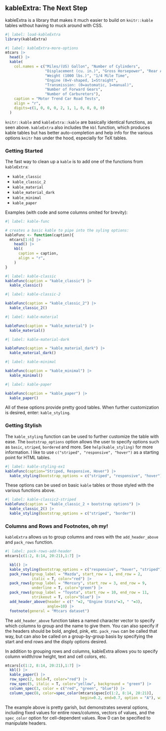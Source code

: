 ## kableExtra: The Next Step

kableExtra is a library that makes it much easier to build on `knitr::kable` 
  tables without having to muck around with CSS.
  
```r
#| label: load-kableExtra
library(kableExtra)
```


```r
#| label: kableExtra-more-options
mtcars |> 
  head() |> 
  kable(
    col.names = c("Miles/(US) Gallon", "Number of Cylinders",
                  "Displacement (cu. in.)", "Gross Horsepower", "Rear Axle Ratio",
                  "Weight (1000 lbs.)", "1/4 Mile Time", 
                  "Engine (0=V-shaped, 1=Straight",
                  "Transmission: (0=automatic, 1=manual)",
                  "Number of Forward Gears",
                  "Number of Carburetors"),
    caption = "Motor Trend Car Road Tests",
    align = "r",
    digits=c(1, 0, 0, 0, 2, 1, 1, 0, 0, 0, 0)
  )
```

`knitr::kable` and `kableExtra::kable` are basically identical functions, as 
  seen above. `kableExtra` also includes the `kbl` function, which produces 
  kable tables but has better auto-completion and help info for the various 
  options `knitr` has under the hood, especially for TeX tables.

### Getting Started

The fast way to clean up a `kable` is to add one of the functions from `kableExtra`:

-   `kable_classic`
-   `kable_classic_2`
-   `kable_material`
-   `kable_material_dark`
-   `kable_minimal`
-   `kable_paper`

Examples (with code and some columns omited for brevity):

```r
#| label: kable-func

# creates a basic kable to pipe into the syling options:
kableFunc <- function(caption){
  mtcars[1:6] |> 
    head() |> 
    kbl(
      caption = caption,
      align = "r",
    )
}
```

```r
#| label: kable-classic
kableFunc(caption = "kable_classic") |> 
  kable_classic()
```

```r
#| label: kable-classic-2

kableFunc(caption = "kable_classic_2") |> 
  kable_classic_2() 
```

```r
#| label: kable-material

kableFunc(caption = "kable_material") |> 
  kable_material()
```

```r
#| label: kable-material-dark

kableFunc(caption = "kable_material_dark") |> 
  kable_material_dark()
```

```r
#| label: kable-minimal

kableFunc(caption = "kable_minimal") |> 
  kable_minimal()
```

```r
#| label: kable-paper

kableFunc(caption = "kable_paper") |> 
  kable_paper()
```

All of these options provide pretty good tables. When further customization is 
  desired, enter: `kable_styling`.

### Getting Stylish

The `kable_styling` function can be used to further customize the table with ease. 
  The `bootstrap_options` option allows the user to specify options such as 
  `basic`, `striped`, `bordered` and more. 
  See `help(kable_styling)` for more information. 
  I like to use `c("striped", "responsive", "hover")` as a starting point for 
  HTML tables.

```r
#| label: kable-styling-ex1
kableFunc(caption="Striped, Responsive, Hover") |> 
  kable_styling(bootstrap_options = c("striped", "responsive", "hover"))
```

These options can be used on basic `kable` tables or those styled with the 
  various functions above.

```r
#| label: kable-classic2-striped
kableFunc(caption = "kable_classic_2 + bootstrap options") |> 
  kable_classic_2() |> 
  kable_styling(bootstrap_options = c("striped", "border"))
```

### Columns and Rows and Footnotes, oh my!

`kableExtra` allows us to group columns and rows with the `add_header_above` 
  and `pack_rows` function.
  
```r
#| label: pack-rows-add-header
mtcars[c(1:2, 8:14, 20:21),1:7] |> 

  kbl() |> 
  kable_styling(bootstrap_options = c("responsive", "hover", "striped")) |> 
  pack_rows(group_label = "Mazda", start_row = 1, end_row = 2, 
            italic = T, color="red") |>
  pack_rows(group_label = "Mercury", start_row = 3, end_row = 9, 
            underline = T, color="green") |>
  pack_rows(group_label = "Toyota", start_row = 10, end_row = 11,
            strikeout = T, color="blue") |>
  add_header_above(header = c(" "=2, "Engine Stats"=3, " "=3),
                   angle=10) |> 
  footnote(general = "Mtcars dataset")
```

The `add_header_above` function takes a named character vector to
  specify which columns to group and the name to give them. You can
  also specify if the headers should be bold, angled, pink, etc.
  `pack_rows` can be called that way, but can also be called on
  a group-by-group basis by specifying the start and end rows
  and the disply options desired.

In addition to grouping rows and columns, kableExtra allows you to
  specify column width/row height, text and cell colors, etc.
  
```r
mtcars[c(1:2, 8:14, 20:21),1:7] |> 
  kbl() |>
  kable_paper() |> 
  row_spec(2, bold=T, color="red") |> 
  row_spec(5, italic = T, color="yellow", background = "green") |> 
  column_spec(3, color = c("red", "green", "blue")) |> 
  column_spec(8, color=spec_color(mtcars$qsec[c(1:2, 8:14, 20:21)],
                                  begin=0.2, end=0.7, option = "A"), width="3cm")
```

The example above is pretty garish, but demonstrates several options, 
  including fixed values for entire rows/columns, vectors of values,
  and the `spec_color` option for cell-dependent values. Row 0 can 
  be specified to manipulate headers.
  
